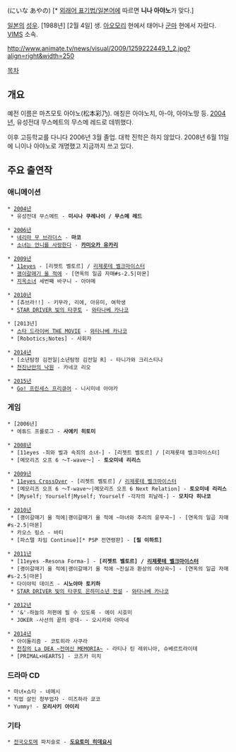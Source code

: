 {{{+1 新名彩乃 }}} (にいな あやの) [* [[외래어 표기법/일본어]]에 따르면 '''니나 아야노'''가 맞다.]

[[일본]]의 [[성우]]. [1988년] [2월 4일] 생. [[아오모리]] 현에서 태어나 [[군마]] 현에서 자랐다. [[VIMS]] 소속.

http://www.animate.tv/news/visual/2009/1259222449_1_2.jpg?align=right&width=250



[[목차]]



== 개요 ==
예전 이름은 마츠모토 아야노(松本彩乃). 애칭은 아야노치, 아-야, 아야노땅 등. [[2004년]], 유성전대 무스메트의 무스메 레드로 데뷔했다.

이후 고등학교를 다니다 2006년 3월 졸업. 대학 진학은 하지 않았다. 2008년 6월 11일에 니이나 아야노로 개명했고 지금까지 쓰고 있다.

== 주요 출연작 ==
=== 애니메이션 ===
 * [[2004년]]
  * 유성전대 무스메트 - '''미시나 쿠레나이 / 무스메 레드'''

 * [[2006년]]
  * [[네리마 무 브라더스]] - '''마코'''
  * [[소녀는 언니를 사랑한다]] - '''[[카미오카 유카리]]'''

 * [[2009년]]
  * [[11eyes]] - [리젯트 벨토르] / [[리제롯테 벨크마이스터]]
  * [[괭이갈매기 울 적에]] - [연옥의 일곱 자매#s-2.5|마몬]
  * [[지옥소녀]] 세번째 바구니 - 아야메

 * [[2010년]]
  * [츄브라!!] - 키무라, 리에, 아유미, 여학생
  * [[STAR DRIVER 빛의 타쿠토]] - [[와타나베 카나코]]

 * [2013년]
  * [[STAR DRIVER 빛의 타쿠토|스타 드라이버 THE MOVIE]] - [[와타나베 카나코]]
  * [Robotics;Notes] - 사회자

 * [[2014년]]
  * [소년탐정 김전일|소년탐정 김전일 R] - 타니가와 크리스티나
  * [[천진난만의 낙원]] - 카네코 리오

 * [[2015년]]
  * [[Go! 프린세스 프리큐어]] - 니시미네 아야카

=== 게임 ===
 * [2006년]
  * 에튜드 프롤로그 - '''사에키 히토미'''

 * [[2008년]]
  * [11eyes -죄와 벌과 속죄의 소녀-] - [리젯트 벨토르] / [리제롯테 벨크마이스터]
  * [메모리즈 오프 6 ～T-wave～] - '''토오미네 리리스'''

 * [[2009년]]
  * [[11eyes CrossOver]] - [리젯트 벨토르] / [[리제롯테 벨크마이스터]]
  * [메모리즈 오프 6 ～T-wave～|메모리즈 오프 6 Next Relation] - '''토오미네 리리스'''
  * [Myself; Yourself|Myself; Yourself -각자의 피날레-] - '''모치다 히나코'''

 * [[2010년]]
  * [괭이갈매기 울 적에|괭이갈매기 울 적에 ~마녀와 추리의 윤무곡~] - [연옥의 일곱 자매#s-2.5|마몬]
  * 카오스 링스 - 바티
  * [파스텔 차임 Continue][* PSP 전연령판] - '''[필 이하트]'''

 * [[2011년]]
  * [11eyes -Resona Forma-] - '''[리젯트 벨토르] / [[리제롯테 벨크마이스터]]'''
  * [괭이갈매기 울 적에|괭이갈매기 울 적에 ~진실과 환상의 야상곡~] - [연옥의 일곱 자매#s-2.5|마몬]
  * 다이야믹 데이즈 - '''시노야마 토키하 '''
  * [[STAR DRIVER 빛의 타쿠토|STAR DRIVER 빛의 타쿠토 은하미소년 전설]] - [[와타나베 카나코]]

 * [[2012년]]
  * '&'-하늘의 저편에 필 수 있도록 - 에이 시호미
  * JOKER -사선의 끝의 광대- - 오시카와 아마네

 * [[2014년]]
  * 아이돌리즘 - 코토히라 사쿠라
  * [[천칭의 La DEA ~전여신 MEMORIA~]] - 라티나 틴 레위니아, 슈베르트라이테
  * [PRIMAL×HEARTS] - 코즈카 미치

=== 드라마 CD ===
 * 마녀×쇼타 - 네메시
 * 직업 살인 청부업자 - 미즈하라 쿄코
 * Yummy! - '''모리사키 아이리'''

=== 기타 ===
 * [[전국오토메]] 파치슬로 - '''[[도요토미 히데요시]]'''

